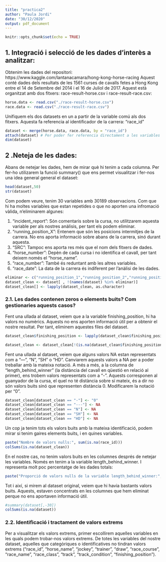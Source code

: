 ```yaml
---
title: "practica2"
author: "Paula Jordi"
date: "30/12/2020"
output: pdf_document
---
```


```r
knitr::opts_chunk$set(echo = TRUE)
```

## 1. Integració i selecció de les dades d’interès a analitzar:

Obtenim les dades del repositori: https://www.kaggle.com/lantanacamara/hong-kong-horse-racing
Aquest conté dades dels resultats de les 1561 curses de cavalls fetes a Hong Kong entre el 14 de Setembre del 2014 i el 16 de Juliol de 2017. Aquest està organitzat amb dos fitxers: race-result-horse.csv i race-result-race.csv:

```r
horse.data <- read.csv("./race-result-horse.csv")
race.data <- read.csv("./race-result-race.csv")
```

Unifiquem els dos datasets en un a partir de la variable comú als dos fitxers. Aquesta fa referencia al identificador de la carrera: "race_id"

```r
dataset <- merge(horse.data, race.data, by = "race_id")
attach(dataset) # Per poder fer referencia directament a les variables
dim(dataset)
```


## 2 .Neteja de les dades:

Abans de netejar les dades, hem de mirar què hi tenim a cada columna. Per fer-ho utilizarem la funció summary() que ens permet visualitzar i fer-nos una idea general general el dataset: 

```r
head(dataset,50)
str(dataset)
```

Com podem veure, tenim 30 variables amb 30189 observacions. Com que hi ha moltes variables que estan repetides o que no aporten una infromació vàlida, n'eliminarem algunes:

1. "incident_report": Són comentaris sobre la cursa, no utilitzarem aquesta variable per als nostres anàlisis, per tant els podem eliminar.
2. "running_position_X": Entenem que són les posicions intermitjes de la carrera. No ens aporta informació sobre abans de la carrera, sinó durant aquesta.
3. "SRC": Tampoc ens aporta res més que el nom dels fitxers de dades.
4. "horse_number": Depèn de cada cursa i no identifica el cavall, per tant deixem només el "horse_name".
5. "race_number": També és reduntant amb les altres variables.
6. "race_date": La data de la carrera és indiferent per l'anàlisi de les dades. 

```r
eliminar <- c("running_position_1","running_position_2","running_position_3","running_position_4","running_position_5","running_position_6","incident_report","src","race_date","race_number","horse_number","horse_id")
dataset_clean <- dataset[ , !(names(dataset) %in% eliminar)]
dataset_clean[] <- lapply(dataset_clean, as.character)
```


### 2.1. Les dades contenen zeros o elements buits? Com gestionaries aquests casos?

Fent una ullada al dataset, veiem que a la variable finishing_position, hi ha valors no numèrics. Aquests no ens aporten informació útil per a obtenir el nostre resultat.
Per tant, eliminem aquestes files del dataset.

```r
dataset_clean$finishing_position <- lapply(dataset_clean$finishing_position, as.integer) # tots aquells valors que no s'hagin pogut transformar són els no numèrics, i restaran com a "NA".

dataset_clean <- dataset_clean[!(is.na(dataset_clean$finishing_position)),] # eliminem les files sense resultats.
```

Fent una ullada al dataset, veiem que alguns valors NA estan representats com a "---", "N", "SH" o "HD". Canviarem aquests valors a NA per a poder treballar amb la mateixa notació. 
A més a més, a la columna de "length_behind_winner" (la distància del cavall en qüestió en relació al primer), ens trobem valors representats com a "-". Aquests corresponen al guanyador de la cursa, el quel no té distància sobre sí mateix, és a dir no són valors buits sinó que representen distància 0. Modificarem la notació per "0".

```r
dataset_clean[dataset_clean == "-"] <- "0"
dataset_clean[dataset_clean == "---"] <- NA
dataset_clean[dataset_clean == "N"] <- NA
dataset_clean[dataset_clean == "SH"] <- NA
dataset_clean[dataset_clean == "HD"] <- NA
```

Un cop ja tenim tots els valors buits amb la mateixa identificació, podem mirar si tenim gaires elements buits, i en quines variables.

```r
paste("Nombre de valors nulls:", sum(is.na(race_id)))
colSums(is.na(dataset_clean))
```

En el nostre cas, no tenim valors buits en les columnes després de netejar les variables. Només en tenim a la variable length_behind_winner. I representa molt poc percentatge de les dades totals:

```r
paste("Proporció de valors nulls de la variable length_behind_winner:", format(sum(is.na(dataset_clean$length_behind_winner))/nrow(dataset_clean), format = "f", digits = 3), "%")
```

Tot i així, si mirem al dataset original, veiem que hi havia bastants valors buits. Aquests, estaven concentrats en les columnes que hem eliminat perque no ens aportaven informació útil.

```r
#summary(dataset[,-30])
colSums(is.na(dataset))
```

### 2.2. Identificació i tractament de valors extrems

Per a visualitzar els valors extrems, primer escollirem aquelles variables en les quals podem trobar-nos valors extrems.
De totes les variables del nostre dataset, aquelles que categòriques o identificatives no tindran valors extrems  ("race_id", "horse_name", "jockey", "trainer", "draw", "race_course", "race_name", "race_class", "track", "track_condition", "finishing_position").

